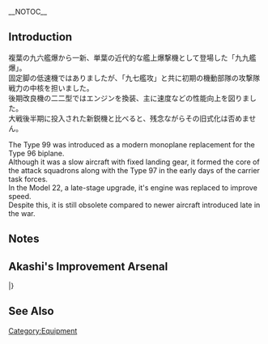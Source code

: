 __NOTOC__
{{EquipmentInfo}}

==Introduction==
複葉の九六艦爆から一新、単葉の近代的な艦上爆撃機として登場した「九九艦爆」。<br>
固定脚の低速機ではありましたが、「九七艦攻」と共に初期の機動部隊の攻撃隊戦力の中核を担いました。<br>
後期改良機の二二型ではエンジンを換装、主に速度などの性能向上を図りました。<br>
大戦後半期に投入された新鋭機と比べると、残念ながらその旧式化は否めません。

The Type 99 was introduced as a modern monoplane replacement for the Type 96 biplane.<br>
Although it was a slow aircraft with fixed landing gear, it formed the core of the attack squadrons along with the Type 97 in the early days of the carrier task forces.<br>
In the Model 22, a late-stage upgrade, it's engine was replaced to improve speed.<br>
Despite this, it is still obsolete compared to newer aircraft introduced late in the war.

==Notes==
==Akashi's Improvement Arsenal==
{{AkashiWorkshop}}
{{AkashiWorkshopLine
|Name=Type 99 Dive Bomber Model 22
|ItemType=RedPlane
|Fuel=200
|Ammo=190
|Steel=0
|Baux=300
|Mats0-5=4/5
|Mats6-9=5/6
|Mats10=5/9
|Screws0-5=2/3
|Screws6-9=3/5
|Screws10=4/6
|EquipConsume0-5=1x{{RedPlane|Type 99 Dive Bomber}}
|EquipConsume6-9=2x{{RedPlane|Type 99 Dive Bomber}}
|EquipConsume10=1x{{RedPlane|Type 99 Dive Bomber (Skilled)}}<br/>1x{{SCM}}
|Sun=Sh<br/>Zu
|Mon=Sh<br/>&nbsp;
<!--- |Tue=X --->
<!--- |Wed=X --->
|Thu=&nbsp;<br/>Zu
|Fri=Sh<br/>Zu
|Sat=Sh<br/>Zu
|2ndShip=[[Shoukaku]]<br/>[[Zuihou]]
|Notes = Uses [[Type 99 Dive Bomber]] for improvement up to ★+10 <br> Uses 1x [[Type 99 Dive Bomber (Skilled)]] for upgrade to [[Type 99 Dive Bomber Model 22 (Skilled)]].
}}
|}

==See Also==
{{Equipmentlist}}
[[Category:Equipment]]